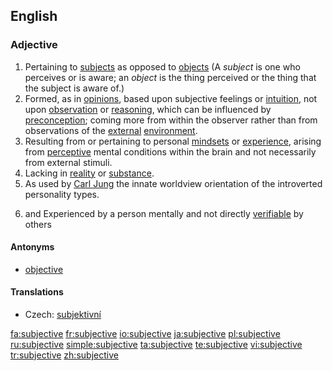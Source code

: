 ==English==

===Adjective===
{{en-adj}}
 
# Pertaining to [[subject]]s as opposed to [[object]]s (A ''subject'' is one who perceives or is aware; an ''object'' is the thing perceived or the thing that the subject is aware of.)
# Formed, as in [[opinion]]s, based upon subjective feelings or [[intuition]], not upon [[observation]] or [[reasoning]], which can be influenced by [[preconception]]; coming more from within the observer rather than from observations of the [[external]] [[environment]].
# Resulting from or pertaining to personal [[mindset]]s or [[experience]], arising from [[perceptive]] mental conditions within the brain and not necessarily from external stimuli.
# Lacking in [[reality]] or [[substance]].
# As used by [[w:Carl Jung|Carl Jung]] the innate worldview orientation of the introverted personality types.
# {{philosophy}} and {{psychology}} Experienced by a person mentally and not directly [[verifiable]] by others

====Antonyms====
* [[objective]]

====Translations====
{{trans-top|based upon subjective feelings or intuition}}
* Czech: [[subjektivní]]
{{trans-mid}}
{{trans-bottom}}

[[fa:subjective]]
[[fr:subjective]]
[[io:subjective]]
[[ja:subjective]]
[[pl:subjective]]
[[ru:subjective]]
[[simple:subjective]]
[[ta:subjective]]
[[te:subjective]]
[[vi:subjective]]
[[tr:subjective]]
[[zh:subjective]]